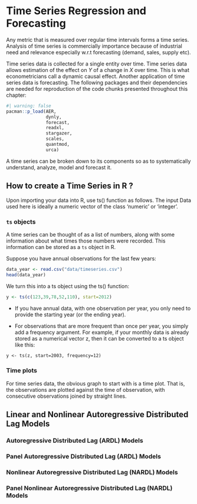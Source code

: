 # Time Series Regression and Forecasting

Any metric that is measured over regular time intervals forms a time series. Analysis of time series is commercially importance because of industrial need and relevance especially w.r.t forecasting (demand, sales, supply etc).

Time series data is collected for a single entity over time. Time series data allows estimation of the effect on $Y$ of a change in $X$ over time. This is what econometricians call a dynamic causal effect. Another application of time series data is forecasting. The following packages and their dependencies are needed for reproduction of the code chunks presented throughout this chapter:

```r
#| warning: false
pacman::p_load(AER,
               dynly,
               forecast,
               readxl,
               stargazer,
               scales,
               quantmod,
               urca)
```

A time series can be broken down to its components so as to systematically understand, analyze, model and forecast it.

## How to create a Time Series in R ?

Upon importing your data into R, use ts() function as follows. The input Data used here is ideally a numeric vector of the class 'numeric' or 'integer'.

### `ts` objects

A time series can be thought of as a list of numbers, along with some information about what times those numbers were recorded. This information can be stored as a `ts` object in R.

Suppose you have annual observations for the last few years:

```r
data_year <- read.csv("data/timeseries.csv")
head(data_year)
```

We turn this into a ts object using the ts() function:

```r
y <- ts(c(123,39,78,52,110), start=2012)
```

-   If you have annual data, with one observation per year, you only need to provide the starting year (or the ending year).

-   For observations that are more frequent than once per year, you simply add a frequency argument. For example, if your monthly data is already stored as a numerical vector z, then it can be converted to a ts object like this:

```txt
y <- ts(z, start=2003, frequency=12)
```

### Time plots

For time series data, the obvious graph to start with is a time plot. That is, the observations are plotted against the time of observation, with consecutive observations joined by straight lines.

## Linear and Nonlinear Autoregressive Distributed Lag Models

### Autoregressive Distributed Lag (ARDL) Models

### Panel Autoregressive Distributed Lag (ARDL) Models

### Nonlinear Autoregressive Distributed Lag (NARDL) Models

### Panel Nonlinear Autoregressive Distributed Lag (NARDL) Models
